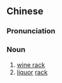 ==Chinese==
{{zh-forms}}

===Pronunciation===
{{zh-pron
|m=jiǔjià
|cat=n
}}

===Noun===
{{zh-noun}}

# [[wine rack]]
# [[liquor]] [[rack]]